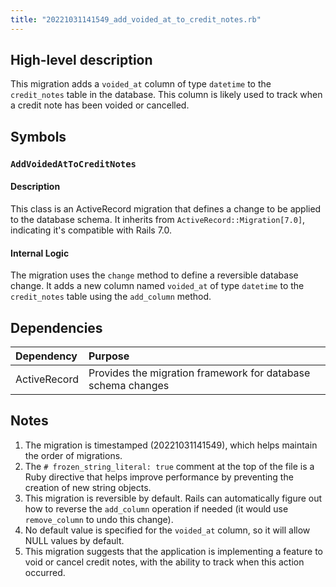 ```yaml
---
title: "20221031141549_add_voided_at_to_credit_notes.rb"
---
```


## High-level description
This migration adds a `voided_at` column of type `datetime` to the `credit_notes` table in the database. This column is likely used to track when a credit note has been voided or cancelled.

## Symbols

### `AddVoidedAtToCreditNotes`
#### Description
This class is an ActiveRecord migration that defines a change to be applied to the database schema. It inherits from `ActiveRecord::Migration[7.0]`, indicating it's compatible with Rails 7.0.

#### Internal Logic
The migration uses the `change` method to define a reversible database change. It adds a new column named `voided_at` of type `datetime` to the `credit_notes` table using the `add_column` method.

## Dependencies
| Dependency | Purpose |
|:-----------|:--------|
| ActiveRecord | Provides the migration framework for database schema changes |

## Notes
1. The migration is timestamped (20221031141549), which helps maintain the order of migrations.
2. The `# frozen_string_literal: true` comment at the top of the file is a Ruby directive that helps improve performance by preventing the creation of new string objects.
3. This migration is reversible by default. Rails can automatically figure out how to reverse the `add_column` operation if needed (it would use `remove_column` to undo this change).
4. No default value is specified for the `voided_at` column, so it will allow NULL values by default.
5. This migration suggests that the application is implementing a feature to void or cancel credit notes, with the ability to track when this action occurred.